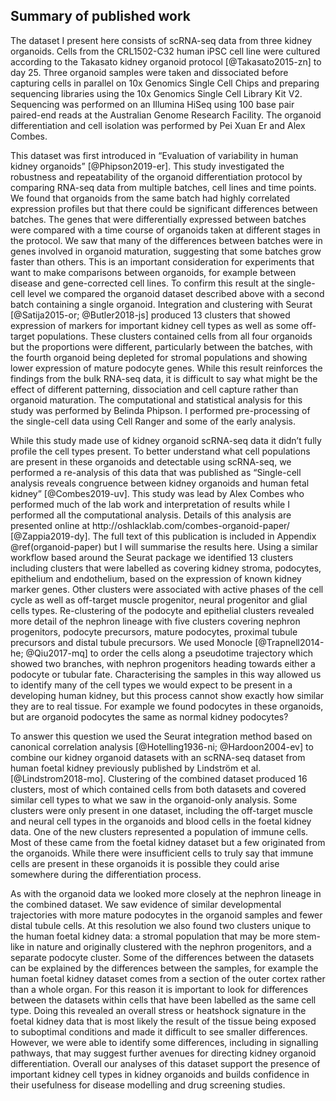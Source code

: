 ## Summary of published work

The dataset I present here consists of scRNA-seq data from three kidney
organoids. Cells from the CRL1502-C32 human iPSC cell line were cultured
according to the Takasato kidney organoid protocol [@Takasato2015-zn] to day
25. Three organoid samples were taken and dissociated before capturing cells in
parallel on 10x Genomics Single Cell Chips and preparing sequencing libraries
using the 10x Genomics Single Cell Library Kit V2. Sequencing was performed on
an Illumina HiSeq using 100 base pair paired-end reads at the Australian Genome
Research Facility. The organoid differentiation and cell isolation was
performed by Pei Xuan Er and Alex Combes.

This dataset was first introduced in "Evaluation of variability in human kidney
organoids" [@Phipson2019-er]. This study investigated the robustness and
repeatability of the organoid differentiation protocol by comparing RNA-seq
data from multiple batches, cell lines and time points. We found that organoids
from the same batch had highly correlated expression profiles but that there
could be significant differences between batches. The genes that were
differentially expressed between batches were compared with a time course of
organoids taken at different stages in the protocol. We saw that many of the
differences between batches were in genes involved in organoid maturation,
suggesting that some batches grow faster than others. This is an important
consideration for experiments that want to make comparisons between organoids,
for example between disease and gene-corrected cell lines. To confirm this
result at the single-cell level we compared the organoid dataset described
above with a second batch containing a single organoid. Integration and
clustering with Seurat [@Satija2015-or; @Butler2018-js] produced 13 clusters
that showed expression of markers for important kidney cell types as well as
some off-target populations. These clusters contained cells from all four
organoids but the proportions were different, particularly between the batches,
with the fourth organoid being depleted for stromal populations and showing
lower expression of mature podocyte genes. While this result reinforces the
findings from the bulk RNA-seq data, it is difficult to say what might be the
effect of different patterning, dissociation and cell capture rather than
organoid maturation. The computational and statistical analysis for this study
was performed by Belinda Phipson. I performed pre-processing of the single-cell
data using Cell Ranger and some of the early analysis.

While this study made use of kidney organoid scRNA-seq data it didn't fully
profile the cell types present. To better understand what cell populations are
present in these organoids and detectable using scRNA-seq, we performed a
re-analysis of this data that was published as "Single-cell analysis reveals
congruence between kidney organoids and human fetal kidney" [@Combes2019-uv].
This study was lead by Alex Combes who performed much of the lab work and
interpretation of results while I performed all the computational analysis.
Details of this analysis are presented online at
http://oshlacklab.com/combes-organoid-paper/ [@Zappia2019-dy]. The full text of
this publication is included in Appendix \@ref(organoid-paper) but I will
summarise the results here. Using a similar workflow based around the Seurat
package we identified 13 clusters including clusters that were labelled as
covering kidney stroma, podocytes, epithelium and endothelium, based on the
expression of known kidney marker genes. Other clusters were associated with
active phases of the cell cycle as well as off-target muscle progenitor, neural
progenitor and glial cells types. Re-clustering of the podocyte and epithelial
clusters revealed more detail of the nephron lineage with five clusters
covering nephron progenitors, podocyte precursors, mature podocytes, proximal
tubule precursors and distal tubule precursors. We used Monocle
[@Trapnell2014-he; @Qiu2017-mq] to order the cells along a pseudotime
trajectory which showed two branches, with nephron progenitors heading towards
either a podocyte or tubular fate. Characterising the samples in this way
allowed us to identify many of the cell types we would expect to be present in
a developing human kidney, but this process cannot show exactly how similar
they are to real tissue. For example we found podocytes in these organoids, but
are organoid podocytes the same as normal kidney podocytes?

To answer this question we used the Seurat integration method based on
canonical correlation analysis [@Hotelling1936-ni; @Hardoon2004-ev] to combine
our kidney organoid datasets with an scRNA-seq dataset from human foetal kidney
previously published by Lindström et al. [@Lindstrom2018-mo]. Clustering of the
combined dataset produced 16 clusters, most of which contained cells from both
datasets and covered similar cell types to what we saw in the organoid-only
analysis. Some clusters were only present in one dataset, including the
off-target muscle and neural cell types in the organoids and blood cells in the
foetal kidney data. One of the new clusters represented a population of immune
cells. Most of these came from the foetal kidney dataset but a few originated
from the organoids. While there were insufficient cells to truly say that
immune cells are present in these organoids it is possible they could arise
somewhere during the differentiation process.

As with the organoid data we looked more closely at the nephron lineage in the
combined dataset. We saw evidence of similar developmental trajectories with
more mature podocytes in the organoid samples and fewer distal tubule cells. At
this resolution we also found two clusters unique to the human foetal kidney
data: a stromal population that may be more stem-like in nature and originally
clustered with the nephron progenitors, and a separate podocyte cluster. Some
of the differences between the datasets can be explained by the differences
between the samples, for example the human foetal kidney dataset comes from a
section of the outer cortex rather than a whole organ. For this reason it is
important to look for differences between the datasets within cells that have
been labelled as the same cell type. Doing this revealed an overall stress or
heatshock signature in the foetal kidney data that is most likely the result of
the tissue being exposed to suboptimal conditions and made it difficult to see
smaller differences. However, we were able to identify some differences,
including in signalling pathways, that may suggest further avenues for
directing kidney organoid differentiation. Overall our analyses of this dataset
support the presence of important kidney cell types in kidney organoids and
builds confidence in their usefulness for disease modelling and drug screening
studies.
